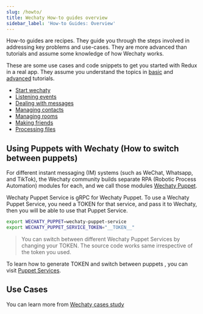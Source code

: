 ```yaml
---
slug: /howto/
title: Wechaty How-to guides overview
sidebar_label: 'How-to Guides: Overview'
---
```


<!-- how-to/cookbook - Explains how to accomplish a specific task. -->

How-to guides are recipes. They guide you through the steps involved in addressing key problems and use-cases. They are more advanced than tutorials and assume some knowledge of how Wechaty works.

These are some use cases and code snippets to get you started with Redux in a real app. They assume you understand the topics in [basic](#b) and [advanced](#a) tutorials.

- [Start wechaty](howto/wechaty.md)
- [Listening events](howto/event.md)
- [Dealing with messages](howto/message.md)
- [Managing contacts](howto/contact.md)
- [Managing rooms](howto/room.md)
- [Making friends](howto/friendship.md)
- [Processing files](howto/file-box.md)

## Using Puppets with Wechaty (How to switch between puppets)

For different instant messaging (IM) systems (such as WeChat, Whatsapp, and TikTok), the Wechaty community builds separate RPA (Robotic Process Automation) modules for each, and we call those modules [Wechaty Puppet](https://github.com/wechaty/wechaty-puppet).

Wechaty Puppet Service is gRPC for Wechaty Puppet. To use a Wechaty Puppet Service, you need a TOKEN for that service, and pass it to Wechaty, then you will be able to use that Puppet Service.

```sh
export WECHATY_PUPPET=wechaty-puppet-service
export WECHATY_PUPPET_SERVICE_TOKEN="__TOKEN__"
```

> You can switch between different Wechaty Puppet Services by changing your TOKEN. The source code works same irrespective of the token you used.

To learn how to generate TOKEN and switch between puppets , you can visit [Puppet Services](https://wechaty.js.org/docs/puppet-services/).

## Use Cases

You can learn more from [Wechaty cases study](case-study/overview.md)
